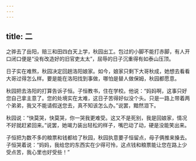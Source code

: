```yaml
---
---
---
```

title: 二
---



之骅去了岳阳，赔三和田四白天上学，秋园出工。包过的小脚不能打赤脚，有人开口闭口便是“没有改造好的旧官吏太太”，屈辱的日子沉重得有如泰山压顶。

日子实在难熬，秋园决定回趟洛阳娘家。如今，娘家只剩下大哥秋成，她想去看看大哥过得怎么样。要是能在洛阳找到事做，哪怕是替人做保姆，秋园都愿意。

秋园把去洛阳的打算告诉子恒。子恒教书，住在学校。他说：“妈妈啊，这事只好您自己拿主意了。您的处境实在太难，这日子苦得好似没个头。只是一路上带着两个弟弟，我又不能请假送您去，真不知该怎么办。”说罢，黯然泪下。

秋园说：“快莫哭，快莫哭，你一哭我更难受。这又不是死别，我是回娘家，情况不好就赶紧回来。”说罢，她竭力装出轻松的样子，嘴巴动了动，硬是没能笑出来。

子恒把为数不多的粮票和钱都给了秋园，秋园执意要子恒留点，母子俩推来搡去。子恒哭着说：“妈妈，我给您的东西实在少得可怜，这点钱和粮票能让您在路上少受点苦，我心里也好受些！”